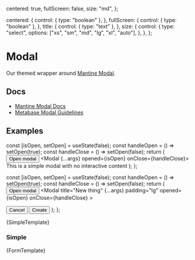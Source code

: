 
  centered: true,
  fullScreen: false,
  size: "md",
};

  centered: {
    control: { type: "boolean" },
  },
  fullScreen: {
    control: { type: "boolean" },
  },
  title: {
    control: { type: "text" },
  },
  size: {
    control: {
      type: "select",
      options: ["xs", "sm", "md", "lg", "xl", "auto"],
    },
  },
};

<Meta
  title="Overlays/Modal"
  component={Modal}
  args={args}
  argTypes={argTypes}
/>

# Modal

Our themed wrapper around [Mantine Modal](https://v6.mantine.dev/core/modal/).

## Docs

- [Mantine Modal Docs](https://v6.mantine.dev/core/modal/)
- [Metabase Modal Guidelines](https://www.notion.so/metabase/Modals-guidelines-fdf132ff081444088bcd37622fd8d023)

## Examples

  const [isOpen, setOpen] = useState(false);
  const handleOpen = () => setOpen(true);
  const handleClose = () => setOpen(false);
  return (
    <Flex justify="center">
      <Button variant="filled" onClick={handleOpen}>
        Open modal
      </Button>
      <Modal {...args} opened={isOpen} onClose={handleClose}>
        <Text>This is a simple modal with no interactive content</Text>
      </Modal>
    </Flex>
  );
};

  const [isOpen, setOpen] = useState(false);
  const handleOpen = () => setOpen(true);
  const handleClose = () => setOpen(false);
  return (
    <Flex justify="center">
      <Button variant="filled" onClick={handleOpen}>
        Open modal
      </Button>
      <Modal
        title="New thing"
        {...args}
        padding="lg"
        opened={isOpen}
        onClose={handleClose}
      >
        <form onSubmit={handleClose}>
          <TextInput label="Name" data-autofocus />
          <TextInput label="Something else" mt="md" />
          <Flex direction="row" justify="flex-end" mt="md">
            <Button onClick={handleClose}>Cancel</Button>
            <Button type="submit" variant="filled" ml="sm">
              Create
            </Button>
          </Flex>
        </form>
      </Modal>
    </Flex>
  );
};

<Canvas>
  <Story name="Default">{SimpleTemplate}</Story>
</Canvas>

### Simple

<Canvas>
  <Story name="Form">{FormTemplate}</Story>
</Canvas>
